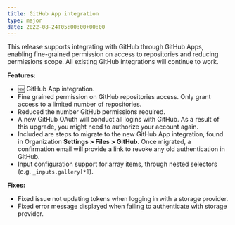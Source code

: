 ```yaml
---
title: GitHub App integration
type: major
date: 2022-08-24T05:00:00+00:00
---
```

This release supports integrating with GitHub through GitHub Apps, enabling fine-grained permission on access to repositories and reducing permissions scope.  All existing GitHub integrations will continue to work.

**Features:**

* 🆕 GitHub App integration.
* Fine grained permission on GitHub repositories access. Only grant access to a limited number of repositories.
* Reduced the number GitHub permissions required.
* A new GitHub OAuth will conduct all logins with GitHub. As a result of this upgrade, you might need to authorize your account again.
* Included are steps to migrate to the new GitHub App integration, found in  Organization **Settings &gt; Files &gt; GitHub**. Once migrated, a confirmation email will provide a link to revoke any old authentication in GitHub.
* Input configuration support for array items, through nested selectors (e.g. `_inputs.gallery[*]`).

**Fixes:**

* Fixed issue not updating tokens when logging in with a storage provider.
* Fixed error message displayed when failing to authenticate with storage provider.